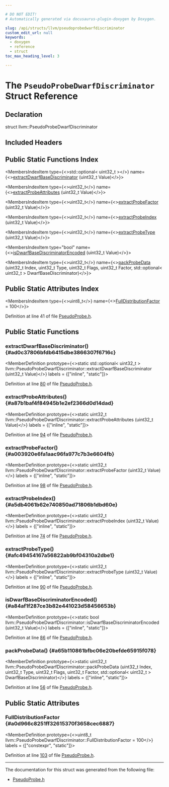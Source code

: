 ```yaml
---

# DO NOT EDIT!
# Automatically generated via docusaurus-plugin-doxygen by Doxygen.

slug: /api/structs/llvm/pseudoprobedwarfdiscriminator
custom_edit_url: null
keywords:
  - doxygen
  - reference
  - struct
toc_max_heading_level: 3

---
```





# The `PseudoProbeDwarfDiscriminator` Struct Reference

<DoxygenPage pluginConfig={pluginConfig}>



## Declaration

<CodeBlock>struct llvm::PseudoProbeDwarfDiscriminator</CodeBlock>

## Included Headers

<IncludesList>
<IncludesListItem
  filePath="llvm/IR/PseudoProbe.h"
  permalink="/docs/api/files/include/include/llvm/include/llvm/ir/pseudoprobe-h"
  isLocal="true" />
</IncludesList>

## Public Static Functions Index

<MembersIndex>

<MembersIndexItem
  type={<>std::optional&lt; uint32&#95;t &gt;</>}
  name={<><a href="#ad0c37806bfdb6415dbe3866307f6716c">extractDwarfBaseDiscriminator</a> (uint32&#95;t Value)</>}>
</MembersIndexItem>

<MembersIndexItem
  type={<>uint32&#95;t</>}
  name={<><a href="#a87b1baf4f84945b1e2ef2366d0d14dad">extractProbeAttributes</a> (uint32&#95;t Value)</>}>
</MembersIndexItem>

<MembersIndexItem
  type={<>uint32&#95;t</>}
  name={<><a href="#a003920e6fa1aac96fa977c7b3e6604fb">extractProbeFactor</a> (uint32&#95;t Value)</>}>
</MembersIndexItem>

<MembersIndexItem
  type={<>uint32&#95;t</>}
  name={<><a href="#a5db4061b62e740850ad71806b1dbd60e">extractProbeIndex</a> (uint32&#95;t Value)</>}>
</MembersIndexItem>

<MembersIndexItem
  type={<>uint32&#95;t</>}
  name={<><a href="#afc49454167a56822ab9bf04310a2dbe1">extractProbeType</a> (uint32&#95;t Value)</>}>
</MembersIndexItem>

<MembersIndexItem
  type="bool"
  name={<><a href="#a84af1f287ce3b82e441023d58456653b">isDwarfBaseDiscriminatorEncoded</a> (uint32&#95;t Value)</>}>
</MembersIndexItem>

<MembersIndexItem
  type={<>uint32&#95;t</>}
  name={<><a href="#a65b110861bfbc06e20befde65915f078">packProbeData</a> (uint32&#95;t Index, uint32&#95;t Type, uint32&#95;t Flags, uint32&#95;t Factor, std::optional&lt; uint32&#95;t &gt; DwarfBaseDiscriminator)</>}>
</MembersIndexItem>

</MembersIndex>

## Public Static Attributes Index

<MembersIndex>

<MembersIndexItem
  type={<>uint8&#95;t</>}
  name={<><a href="#a0d966c8251ff32615370f3658cec6887">FullDistributionFactor</a> = 100</>}>
</MembersIndexItem>

</MembersIndex>


Definition at line 41 of file <a href="/docs/api/files/include/include/llvm/include/llvm/ir/pseudoprobe-h">PseudoProbe.h</a>.

<SectionDefinition>

## Public Static Functions

### extractDwarfBaseDiscriminator() {#ad0c37806bfdb6415dbe3866307f6716c}

<MemberDefinition
  prototype={<>static std::optional&lt; uint32&#95;t &gt; llvm::PseudoProbeDwarfDiscriminator::extractDwarfBaseDiscriminator (uint32&#95;t Value)</>}
  labels = {["inline", "static"]}>

Definition at line <a href="/docs/api/files/include/include/llvm/include/llvm/ir/pseudoprobe-h/#l00080">80</a> of file <a href="/docs/api/files/include/include/llvm/include/llvm/ir/pseudoprobe-h">PseudoProbe.h</a>.
</MemberDefinition>

### extractProbeAttributes() {#a87b1baf4f84945b1e2ef2366d0d14dad}

<MemberDefinition
  prototype={<>static uint32&#95;t llvm::PseudoProbeDwarfDiscriminator::extractProbeAttributes (uint32&#95;t Value)</>}
  labels = {["inline", "static"]}>

Definition at line <a href="/docs/api/files/include/include/llvm/include/llvm/ir/pseudoprobe-h/#l00094">94</a> of file <a href="/docs/api/files/include/include/llvm/include/llvm/ir/pseudoprobe-h">PseudoProbe.h</a>.
</MemberDefinition>

### extractProbeFactor() {#a003920e6fa1aac96fa977c7b3e6604fb}

<MemberDefinition
  prototype={<>static uint32&#95;t llvm::PseudoProbeDwarfDiscriminator::extractProbeFactor (uint32&#95;t Value)</>}
  labels = {["inline", "static"]}>

Definition at line <a href="/docs/api/files/include/include/llvm/include/llvm/ir/pseudoprobe-h/#l00098">98</a> of file <a href="/docs/api/files/include/include/llvm/include/llvm/ir/pseudoprobe-h">PseudoProbe.h</a>.
</MemberDefinition>

### extractProbeIndex() {#a5db4061b62e740850ad71806b1dbd60e}

<MemberDefinition
  prototype={<>static uint32&#95;t llvm::PseudoProbeDwarfDiscriminator::extractProbeIndex (uint32&#95;t Value)</>}
  labels = {["inline", "static"]}>

Definition at line <a href="/docs/api/files/include/include/llvm/include/llvm/ir/pseudoprobe-h/#l00074">74</a> of file <a href="/docs/api/files/include/include/llvm/include/llvm/ir/pseudoprobe-h">PseudoProbe.h</a>.
</MemberDefinition>

### extractProbeType() {#afc49454167a56822ab9bf04310a2dbe1}

<MemberDefinition
  prototype={<>static uint32&#95;t llvm::PseudoProbeDwarfDiscriminator::extractProbeType (uint32&#95;t Value)</>}
  labels = {["inline", "static"]}>

Definition at line <a href="/docs/api/files/include/include/llvm/include/llvm/ir/pseudoprobe-h/#l00090">90</a> of file <a href="/docs/api/files/include/include/llvm/include/llvm/ir/pseudoprobe-h">PseudoProbe.h</a>.
</MemberDefinition>

### isDwarfBaseDiscriminatorEncoded() {#a84af1f287ce3b82e441023d58456653b}

<MemberDefinition
  prototype={<>static bool llvm::PseudoProbeDwarfDiscriminator::isDwarfBaseDiscriminatorEncoded (uint32&#95;t Value)</>}
  labels = {["inline", "static"]}>

Definition at line <a href="/docs/api/files/include/include/llvm/include/llvm/ir/pseudoprobe-h/#l00086">86</a> of file <a href="/docs/api/files/include/include/llvm/include/llvm/ir/pseudoprobe-h">PseudoProbe.h</a>.
</MemberDefinition>

### packProbeData() {#a65b110861bfbc06e20befde65915f078}

<MemberDefinition
  prototype={<>static uint32&#95;t llvm::PseudoProbeDwarfDiscriminator::packProbeData (uint32&#95;t Index, uint32&#95;t Type, uint32&#95;t Flags, uint32&#95;t Factor, std::optional&lt; uint32&#95;t &gt; DwarfBaseDiscriminator)</>}
  labels = {["inline", "static"]}>

Definition at line <a href="/docs/api/files/include/include/llvm/include/llvm/ir/pseudoprobe-h/#l00056">56</a> of file <a href="/docs/api/files/include/include/llvm/include/llvm/ir/pseudoprobe-h">PseudoProbe.h</a>.
</MemberDefinition>

</SectionDefinition>

<SectionDefinition>

## Public Static Attributes

### FullDistributionFactor {#a0d966c8251ff32615370f3658cec6887}

<MemberDefinition
  prototype={<>uint8&#95;t llvm::PseudoProbeDwarfDiscriminator::FullDistributionFactor = 100</>}
  labels = {["constexpr", "static"]}>

Definition at line <a href="/docs/api/files/include/include/llvm/include/llvm/ir/pseudoprobe-h/#l00103">103</a> of file <a href="/docs/api/files/include/include/llvm/include/llvm/ir/pseudoprobe-h">PseudoProbe.h</a>.
</MemberDefinition>

</SectionDefinition>

<hr/>

The documentation for this struct was generated from the following file:

<ul>
<li><a href="/docs/api/files/include/include/llvm/include/llvm/ir/pseudoprobe-h">PseudoProbe.h</a></li>
</ul>

</DoxygenPage>
